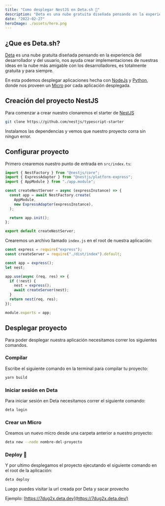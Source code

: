 ```yaml
---
title: "Como desplegar NestJS en Deta.sh 🚀"
description: "Deta es una nube gratuita diseñada pensando en la experiencia del desarrollador y del usuario."
date: "2022-02-27"
heroImage: ./assets/hero.png
---
```


## ¿Que es Deta.sh?

[Deta](https://deta.space) es una nube gratuita diseñada pensando en la experiencia del desarrollador y del usuario, nos ayuda crear implementaciones de nuestras ideas en la nube más amigable con los desarrolladores, es totalmente gratuita y para siempre.

En esta podemos desplegar aplicaciones hecha con [NodeJs](https://nodejs.org/) y [Python](https://www.python.org/), donde nos proveen un [Micro](https://deta.space/docs/en/build/fundamentals/the-space-runtime/micros) por cada aplicación desplegada.

## Creación del proyecto NestJS

Para comenzar a crear nuestro clonaremos el starter de [NestJS](https://nestjs.com)

```sh
git clone https://github.com/nestjs/typescript-starter
```

Instalamos las dependencias y vemos que nuestro proyecto corra sin ningun error.

## Configurar proyecto

Primero crearemos nuestro punto de entrada en `src/index.ts`:

```ts
import { NestFactory } from "@nestjs/core";
import { ExpressAdapter } from "@nestjs/platform-express";
import { AppModule } from "./app.module";

const createNestServer = async (expressInstance) => {
  const app = await NestFactory.create(
    AppModule,
    new ExpressAdapter(expressInstance),
  );

  return app.init();
};

export default createNestServer;
```

Crearemos un archivo llamado `index.js` en el root de nuestra aplicación:

```js
const express = require("express");
const createServer = require("./dist/index").default;

const app = express();
let nest;

app.use(async (req, res) => {
  if (!nest) {
    nest = express();
    await createServer(nest);
  }
  return nest(req, res);
});

module.exports = app;
```

## Desplegar proyecto

Para poder desplegar nuestra aplicación necesitamos correr los siguientes comandos.

### Compilar

Escribe el siguiente comando en la terminal para compilar tu proyecto:

```sh
yarn build
```

### Iniciar sesión en Deta

Para iniciar sesión en Deta necesitamos correr el siguiente comando:

```sh
deta login
```

### Crear un Micro

Creamos un nuevo micro desde una carpeta anterior a nuestro proyecto:

```sh
deta new --node nombre-del-proyecto
```

### Deploy 🚀

Y por ultimo desplegamos el proyecto ejecutando el siguiente comando en el root de la aplicación:

```sh
deta deploy
```

Luego puedes visitar la url creada por Deta y sacar provecho

Ejemplo: [https://7dug2x.deta.dev](https://7dug2x.deta.dev/)
